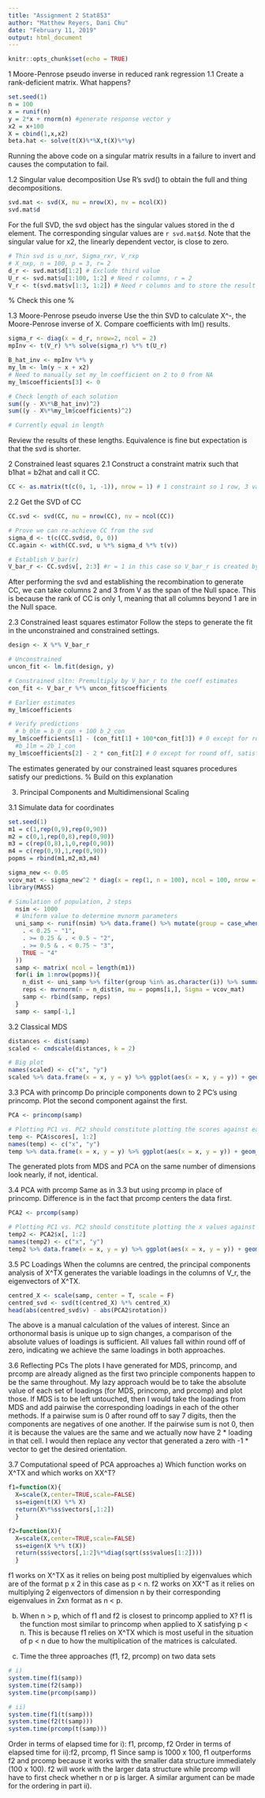 ```yaml
---
title: "Assignment 2 Stat853"
author: "Matthew Reyers, Dani Chu"
date: "February 11, 2019"
output: html_document
---
```


```r
knitr::opts_chunk$set(echo = TRUE)
```


1 Moore-Penrose pseudo inverse in reduced rank regression
1.1 Create a rank-deficient matrix. What happens?
```r
set.seed(1)
n = 100
x = runif(n)
y = 2*x + rnorm(n) #generate response vector y
x2 = x+100
X = cbind(1,x,x2)
beta.hat <- solve(t(X)%*%X,t(X)%*%y)

```
Running the above code on a singular matrix results in a failure to invert and causes the computation to fail. 

1.2 Singular value decomposition
Use R's svd() to obtain the full and thing decompositions.
```r
svd.mat <- svd(X, nu = nrow(X), nv = ncol(X))
svd.mat$d
```
For the full SVD, the svd object has the singular values stored in the d element. The corresponding singular values are `r svd.mat$d`. Note that the singular value for x2, the linearly dependent vector, is close to zero.
```r
# Thin svd is u_nxr, Sigma_rxr, V_rxp
# X_nxp, n = 100, p = 3, r= 2
d_r <- svd.mat$d[1:2] # Exclude third value
U_r <- svd.mat$u[1:100, 1:2] # Need r columns, r = 2
V_r <- t(svd.mat$v[1:3, 1:2]) # Need r columns and to store the result as a transpose
```
% Check this one %

1.3 Moore-Penrose pseudo inverse
Use the thin SVD to calculate X^-, the Moore-Penrose inverse of X. Compare coefficients with lm() results.
```r
sigma_r <- diag(x = d_r, nrow=2, ncol = 2)
mpInv <- t(V_r) %*% solve(sigma_r) %*% t(U_r) 

B_hat_inv <- mpInv %*% y
my_lm <- lm(y ~ x + x2)
# Need to manually set my_lm coefficient on 2 to 0 from NA
my_lm$coefficients[3] <- 0

# Check length of each solution
sum((y - X%*%B_hat_inv)^2)
sum((y - X%*%my_lm$coefficients)^2)

# Currently equal in length
```
Review the results of these lengths. Equivalence is fine but expectation is that the svd is shorter.


2 Constrained least squares
2.1 Construct a constraint matrix such that b1hat = b2hat and call it CC. 
```r
CC <- as.matrix(t(c(0, 1, -1)), nrow = 1) # 1 constraint so 1 row, 3 variables so 3 columns

```

2.2 Get the SVD of CC
```r
CC.svd <- svd(CC, nu = nrow(CC), nv = ncol(CC))

# Prove we can re-achieve CC from the svd
sigma_d <- t(c(CC.svd$d, 0, 0))
CC.again <- with(CC.svd, u %*% sigma_d %*% t(v))

# Establish V_bar(r)
V_bar_r <- CC.svd$v[, 2:3] #r = 1 in this case so V_bar_r is created by all columns from 2 to p, where  p = 3 in this case
```
After performing the svd and establishing the recombination to generate CC, we can take columns 2 and 3 from V as the span of the Null space. This is because the rank of CC is only 1, meaning that all columns beyond 1 are in the Null space.

2.3 Constrained least squares estimator
Follow the steps to generate the fit in the unconstrained and constrained settings.
```r
design <- X %*% V_bar_r

# Unconstrained
uncon_fit <- lm.fit(design, y)

# Constrained sltn: Premultiply by V_bar_r to the coeff estimates 
con_fit <- V_bar_r %*% uncon_fit$coefficients

# Earlier estimates
my_lm$coefficients

# Verify predictions
  # b_0lm = b_0_con + 100 b_2_con
my_lm$coefficients[1] - (con_fit[1] + 100*con_fit[3]) # 0 except for round off, satisfied
  #b_1lm = 2b_1_con
my_lm$coefficients[2] - 2 * con_fit[2] # 0 except for round off, satisfied
```
The estimates generated by our constrained least squares procedures satisfy our predictions. % Build on this explanation


3. Principal Components and Multidimensional Scaling

3.1 Simulate data for coordinates
```r
set.seed(1)
m1 = c(1,rep(0,9),rep(0,90))
m2 = c(0,1,rep(0,8),rep(0,90))
m3 = c(rep(0,8),1,0,rep(0,90))
m4 = c(rep(0,9),1,rep(0,90))
popms = rbind(m1,m2,m3,m4)

sigma_new <- 0.05
vcov_mat <- sigma_new^2 * diag(x = rep(1, n = 100), ncol = 100, nrow = 100)
library(MASS)

# Simulation of population, 2 steps
  nsim <- 1000
  # Uniform value to determine mvnorm parameters
  uni_samp <- runif(nsim) %>% data.frame() %>% mutate(group = case_when(
    . < 0.25 ~ "1",
    . >= 0.25 & . < 0.5 ~ "2",
    . >= 0.5 & . < 0.75 ~ "3",
    TRUE ~ "4"
  ))
  samp <- matrix( ncol = length(m1))
  for(i in 1:nrow(popms)){
    n_dist <- uni_samp %>% filter(group %in% as.character(i)) %>% summarize(n = n())
    reps <- mvrnorm(n = n_dist$n, mu = popms[i,], Sigma = vcov_mat)
    samp <- rbind(samp, reps)
  }
  samp <- samp[-1,]
```

 
3.2 Classical MDS 
```r
distances <- dist(samp)
scaled <- cmdscale(distances, k = 2)

# Big plot
names(scaled) <- c("x", "y")
scaled %>% data.frame(x = x, y = y) %>% ggplot(aes(x = x, y = y)) + geom_point() + ggtitle("Classical MDS plotting") + theme_bw()
```

3.3 PCA with princomp
Do principle components down to 2 PC's using princomp. Plot the second component against the first.
```r
PCA <- princomp(samp)

# Plotting PC1 vs. PC2 should constitute plotting the scores against each other
temp <- PCA$scores[, 1:2]
names(temp) <- c("x", "y")
temp %>% data.frame(x = x, y = y) %>% ggplot(aes(x = x, y = y)) + geom_point() + ggtitle("Principle Components on k = 2 using princomp") + theme_bw()
```
The generated plots from MDS and PCA on the same number of dimensions look nearly, if not, identical.


3.4 PCA with prcomp
Same as in 3.3 but using prcomp in place of princomp. Difference is in the fact that prcomp centers the data first.
```r
PCA2 <- prcomp(samp)

# Plotting PC1 vs. PC2 should constitute plotting the x values against each other
temp2 <- PCA2$x[, 1:2]
names(temp2) <- c("x", "y")
temp2 %>% data.frame(x = x, y = y) %>% ggplot(aes(x = x, y = y)) + geom_point() + ggtitle("Principle Components on k = 2 using prcomp") + theme_bw()
```

3.5 PC Loadings
When the columns are centred, the principal components analysis of X^TX generates the variable loadings in the columns of V_r, the eigenvectors of X^TX.
```r
centred_X <- scale(samp, center = T, scale = F)
centred_svd <- svd(t(centred_X) %*% centred_X)
head(abs(centred_svd$v) - abs(PCA2$rotation))
```
The above is a manual calculation of the values of interest. Since an orthonormal basis is unique up to sign changes, a comparison of the absolute values of loadings is sufficient. All values fall within round off of zero, indicating we achieve the same loadings in both approaches.

3.6 Reflecting PCs
The plots I have generated for MDS, princomp, and prcomp are already aligned as the first two principle components happen to be the same throughout. My lazy approach would be to take the absolute value of each set of loadings (for MDS, princomp, and prcomp) and plot those. If MDS is to be left untouched, then I would take the loadings from MDS and add pairwise the corresponding loadings in each of the other methods. If a pairwise sum is 0 after round off to say 7 digits, then the components are negatives of one another. If the pairwise sum is not 0, then it is because the values are the same and we actually now have 2 * loading in that cell. I would then replace any vector that generated a zero with -1 * vector to get the desired orientation.

3.7 Computational speed of PCA approaches
a) Which function works on X^TX and which works on XX^T?
```r
f1=function(X){ 
  X=scale(X,center=TRUE,scale=FALSE)
  ss=eigen(t(X) %*% X)
  return(X%*%ss$vectors[,1:2]) 
  }

f2=function(X){ 
  X=scale(X,center=TRUE,scale=FALSE)
  ss=eigen(X %*% t(X))
  return(ss$vectors[,1:2]%*%diag(sqrt(ss$values[1:2])))
  }


```
f1 works on X^TX as it relies on being post multiplied by eigenvalues which are of the format p x 2 in this case as p < n.
f2 works on XX^T as it relies on multiplying 2 eigenvectors of dimension n by their corresponding eigenvalues in 2xn format as n < p.

b) When n > p, which of f1 and f2 is closest to princomp applied to X?
f1 is the function most similar to princomp when applied to X satisfying p < n. This is because f1 relies on X^TX which is most useful in the situation of p < n due to how the multiplication of the matrices is calculated.

c) Time the three approaches (f1, f2, prcomp) on two data sets
```r
# i)
system.time(f1(samp))
system.time(f2(samp))
system.time(prcomp(samp))

# ii)
system.time(f1(t(samp)))
system.time(f2(t(samp)))
system.time(prcomp(t(samp)))
```
Order in terms of elapsed time for i): f1, prcomp, f2
Order in terms of elapsed time for ii):f2, prcomp, f1
Since samp is 1000 x 100, f1 outperforms f2 and prcomp because it works with the smaller data structure immediately (100 x 100). f2 will work with the larger data structure while prcomp will have to first check whether n or p is larger. A similar argument can be made for the ordering in part ii).
